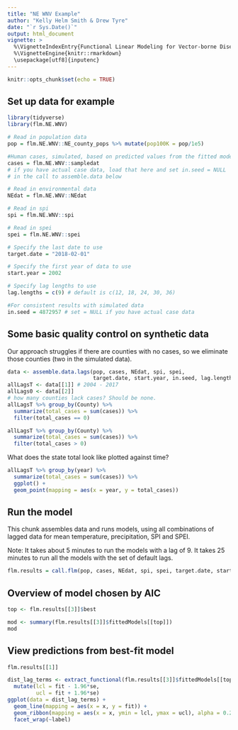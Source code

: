 ```yaml
---
title: "NE WNV Example"
author: "Kelly Helm Smith & Drew Tyre"
date: "`r Sys.Date()`"
output: html_document
vignette: >
  %\VignetteIndexEntry{Functional Linear Modeling for Vector-borne Disease}
  %\VignetteEngine{knitr::rmarkdown}
  \usepackage[utf8]{inputenc}
---
```


```r
knitr::opts_chunk$set(echo = TRUE)
```

## Set up data for example
```r
library(tidyverse)
library(flm.NE.WNV) 

# Read in population data
pop = flm.NE.WNV::NE_county_pops %>% mutate(pop100K = pop/1e5) 

#Human cases, simulated, based on predicted values from the fitted model. 
cases = flm.NE.WNV::sampledat
# if you have actual case data, load that here and set in.seed = NULL
# in the call to assemble.data below

# Read in environmental data
NEdat = flm.NE.WNV::NEdat

# Read in spi
spi = flm.NE.WNV::spi

# Read in spei
spei = flm.NE.WNV::spei

# Specify the last date to use
target.date = "2018-02-01" 

# Specify the first year of data to use
start.year = 2002

# Specify lag lengths to use
lag.lengths = c(9) # default is c(12, 18, 24, 30, 36)

#For consistent results with simulated data
in.seed = 4872957 # set = NULL if you have actual case data

```
## Some basic quality control on synthetic data

Our approach struggles if there are counties with no cases, so we eliminate those counties (two in the simulated data).

```r
data <- assemble.data.lags(pop, cases, NEdat, spi, spei, 
                           target.date, start.year, in.seed, lag.lengths)
allLagsT <- data[[1]] # 2004 - 2017
allLags0 <- data[[2]]
# how many counties lack cases? Should be none.
allLagsT %>% group_by(County) %>% 
  summarize(total_cases = sum(cases)) %>% 
  filter(total_cases == 0)

allLagsT %>% group_by(County) %>% 
  summarize(total_cases = sum(cases)) %>% 
  filter(total_cases > 0)
```

What does the state total look like plotted against time?

```r
allLagsT %>% group_by(year) %>% 
  summarize(total_cases = sum(cases)) %>% 
  ggplot() + 
  geom_point(mapping = aes(x = year, y = total_cases))
```

## Run the model

This chunk assembles data and runs models, using all combinations of lagged data for mean temperature, precipitation, SPI and SPEI.

Note: It takes about 5 minutes to run the models with a lag of 9. It takes 25 minutes to run all the models with the set of default lags.


```r

flm.results = call.flm(pop, cases, NEdat, spi, spei, target.date, start.year, in.seed, lag.lengths)

```

## Overview of model chosen by AIC 
```r
top <- flm.results[[3]]$best

mod <- summary(flm.results[[3]]$fittedModels[[top]])
mod

```
## View predictions from best-fit model
```r
flm.results[[1]]
```

```r
dist_lag_terms <- extract_functional(flm.results[[3]]$fittedModels[[top]]) %>% 
  mutate(lcl = fit - 1.96*se,
         ucl = fit + 1.96*se)
ggplot(data = dist_lag_terms) + 
  geom_line(mapping = aes(x = x, y = fit)) +
  geom_ribbon(mapping = aes(x = x, ymin = lcl, ymax = ucl), alpha = 0.2)+
  facet_wrap(~label)
```


